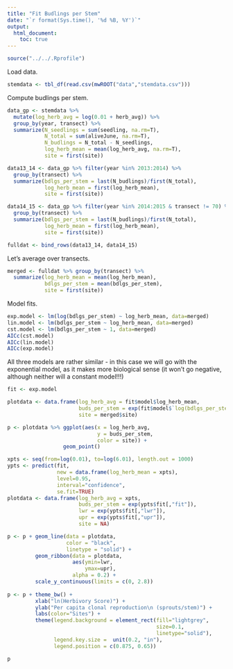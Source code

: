 ```yaml
---
title: "Fit Budlings per Stem"
date: "`r format(Sys.time(), '%d %B, %Y')`"
output: 
  html_document:
    toc: true
---
```


```r
source("../../.Rprofile")
```

Load data.
```r
stemdata <- tbl_df(read.csv(mwROOT("data","stemdata.csv")))
```

Compute budlings per stem.
```r
data_gp <- stemdata %>% 
  mutate(log_herb_avg = log(0.01 + herb_avg)) %>%
  group_by(year, transect) %>% 
  summarize(N_seedlings = sum(seedling, na.rm=T), 
            N_total = sum(aliveJune, na.rm=T), 
            N_budlings = N_total - N_seedlings,
            log_herb_mean = mean(log_herb_avg, na.rm=T),
            site = first(site))

data13_14 <- data_gp %>% filter(year %in% 2013:2014) %>% 
  group_by(transect) %>% 
  summarize(bdlgs_per_stem = last(N_budlings)/first(N_total),
            log_herb_mean = first(log_herb_mean),
            site = first(site))

data14_15 <- data_gp %>% filter(year %in% 2014:2015 & transect != 70) %>%
  group_by(transect) %>% 
  summarize(bdlgs_per_stem = last(N_budlings)/first(N_total),
            log_herb_mean = first(log_herb_mean),
            site = first(site))

fulldat <- bind_rows(data13_14, data14_15)
```

Let's average over transects.

```r
merged <- fulldat %>% group_by(transect) %>% 
  summarize(log_herb_mean = mean(log_herb_mean),
            bdlgs_per_stem = mean(bdlgs_per_stem),
            site = first(site))
```

Model fits.
```r
exp.model <- lm(log(bdlgs_per_stem) ~ log_herb_mean, data=merged)
lin.model <- lm(bdlgs_per_stem ~ log_herb_mean, data=merged)
cst.model <- lm(bdlgs_per_stem ~ 1, data=merged)
AICc(cst.model)
AICc(lin.model)
AICc(exp.model)
```

All three models are rather similar - in this case we will go with the exponential model, as it makes more biological sense (it won't go negative, although neither will a constant model!!!)
```r
fit <- exp.model 

plotdata <- data.frame(log_herb_avg = fit$model$log_herb_mean, 
                       buds_per_stem = exp(fit$model$`log(bdlgs_per_stem)`),
                       site = merged$site)

p <- plotdata %>% ggplot(aes(x = log_herb_avg, 
                             y = buds_per_stem,
                             color = site)) + 
                  geom_point()

xpts <- seq(from=log(0.01), to=log(6.01), length.out = 1000)
ypts <- predict(fit, 
                new = data.frame(log_herb_mean = xpts), 
                level=0.95,
                interval="confidence",
                se.fit=TRUE)
plotdata <- data.frame(log_herb_avg = xpts, 
                       buds_per_stem = exp(ypts$fit[,"fit"]),
                       lwr = exp(ypts$fit[,"lwr"]),
                       upr = exp(ypts$fit[,"upr"]),
                       site = NA)

p <- p + geom_line(data = plotdata, 
                   color = "black", 
                   linetype = "solid") +
         geom_ribbon(data = plotdata, 
                     aes(ymin=lwr, 
                         ymax=upr), 
                     alpha = 0.2) + 
         scale_y_continuous(limits = c(0, 2.8))
         
p <- p + theme_bw() +
         xlab("ln(Herbivory Score)") +
         ylab("Per capita clonal reproduction\n (sprouts/stem)") +
         labs(color="Sites") + 
         theme(legend.background = element_rect(fill="lightgrey",
                                                size=0.1,
                                                linetype="solid"),
               legend.key.size =  unit(0.2, "in"),
               legend.position = c(0.875, 0.65))

p
```